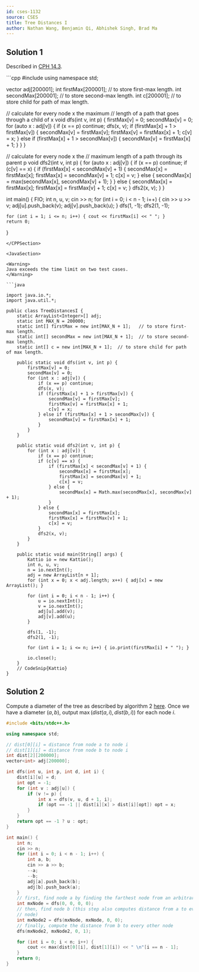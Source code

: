 ```yaml
---
id: cses-1132
source: CSES
title: Tree Distances I
author: Nathan Wang, Benjamin Qi, Abhishek Singh, Brad Ma
---
```


## Solution 1

Described in [CPH 14.3](/CPH.pdf#page=147).

<LanguageSection>

<CPPSection>
```cpp
#include <bits/stdc++.h>
using namespace std;

vector<int> adj[200001];
int firstMax[200001];   // to store first-max length.
int secondMax[200001];  // to store second-max length.
int c[200001];          // to store child for path of max length.

// calculate for every node x the maximum
// length of a path that goes through a child of x
void dfs(int v, int p) {
	firstMax[v] = 0;
	secondMax[v] = 0;
	for (auto x : adj[v]) {
		if (x == p) continue;
		dfs(x, v);
		if (firstMax[x] + 1 > firstMax[v]) {
			secondMax[v] = firstMax[v];
			firstMax[v] = firstMax[x] + 1;
			c[v] = x;
		} else if (firstMax[x] + 1 > secondMax[v]) {
			secondMax[v] = firstMax[x] + 1;
		}
	}
}

// calculate for every node x the
// maximum length of a path through its parent p
void dfs2(int v, int p) {
	for (auto x : adj[v]) {
		if (x == p) continue;
		if (c[v] == x) {
			if (firstMax[x] < secondMax[v] + 1) {
				secondMax[x] = firstMax[x];
				firstMax[x] = secondMax[v] + 1;
				c[x] = v;
			} else {
				secondMax[x] = max(secondMax[x], secondMax[v] + 1);
			}
		} else {
			secondMax[x] = firstMax[x];
			firstMax[x] = firstMax[v] + 1;
			c[x] = v;
		}
		dfs2(x, v);
	}
}

int main() {
	FIO;
	int n, u, v;
	cin >> n;
	for (int i = 0; i < n - 1; i++) {
		cin >> u >> v;
		adj[u].push_back(v);
		adj[v].push_back(u);
	}
	dfs(1, -1);
	dfs2(1, -1);

	for (int i = 1; i <= n; i++) { cout << firstMax[i] << " "; }
	return 0;
}
```
</CPPSection>

<JavaSection>

<Warning>
Java exceeds the time limit on two test cases.
</Warning>

```java

import java.io.*;
import java.util.*;

public class TreeDistancesI {
	static ArrayList<Integer>[] adj;
	static int MAX_N = 200000;
	static int[] firstMax = new int[MAX_N + 1];   // to store first-max length.
	static int[] secondMax = new int[MAX_N + 1];  // to store second-max length.
	static int[] c = new int[MAX_N + 1];  // to store child for path of max length.

	public static void dfs(int v, int p) {
		firstMax[v] = 0;
		secondMax[v] = 0;
		for (int x : adj[v]) {
			if (x == p) continue;
			dfs(x, v);
			if (firstMax[x] + 1 > firstMax[v]) {
				secondMax[v] = firstMax[v];
				firstMax[v] = firstMax[x] + 1;
				c[v] = x;
			} else if (firstMax[x] + 1 > secondMax[v]) {
				secondMax[v] = firstMax[x] + 1;
			}
		}
	}

	public static void dfs2(int v, int p) {
		for (int x : adj[v]) {
			if (x == p) continue;
			if (c[v] == x) {
				if (firstMax[x] < secondMax[v] + 1) {
					secondMax[x] = firstMax[x];
					firstMax[x] = secondMax[v] + 1;
					c[x] = v;
				} else {
					secondMax[x] = Math.max(secondMax[x], secondMax[v] + 1);
				}
			} else {
				secondMax[x] = firstMax[x];
				firstMax[x] = firstMax[v] + 1;
				c[x] = v;
			}
			dfs2(x, v);
		}
	}

	public static void main(String[] args) {
		Kattio io = new Kattio();
		int n, u, v;
		n = io.nextInt();
		adj = new ArrayList[n + 1];
		for (int x = 0; x < adj.length; x++) { adj[x] = new ArrayList(); }

		for (int i = 0; i < n - 1; i++) {
			u = io.nextInt();
			v = io.nextInt();
			adj[u].add(v);
			adj[v].add(u);
		}

		dfs(1, -1);
		dfs2(1, -1);

		for (int i = 1; i <= n; i++) { io.print(firstMax[i] + " "); }

		io.close();
	}
	// CodeSnip{Kattio}
}
```
</JavaSection>

</LanguageSection>

## Solution 2

Compute a diameter of the tree as described by algorithm 2
[here](/CPH.pdf#page=146). Once we have a diameter $(a,b)$,
output $\max(dist(a,i),dist(b,i))$ for each node $i$.

<LanguageSection>
<CPPSection>

```cpp
#include <bits/stdc++.h>

using namespace std;

// dist[0][i] = distance from node a to node i
// dist[1][i] = distance from node b to node i
int dist[2][200000];
vector<int> adj[200000];

int dfs(int u, int p, int d, int i) {
	dist[i][u] = d;
	int opt = -1;
	for (int v : adj[u]) {
		if (v != p) {
			int x = dfs(v, u, d + 1, i);
			if (opt == -1 || dist[i][x] > dist[i][opt]) opt = x;
		}
	}
	return opt == -1 ? u : opt;
}

int main() {
	int n;
	cin >> n;
	for (int i = 0; i < n - 1; i++) {
		int a, b;
		cin >> a >> b;
		--a;
		--b;
		adj[a].push_back(b);
		adj[b].push_back(a);
	}
	// first, find node a by finding the farthest node from an arbitrary node x
	int mxNode = dfs(0, 0, 0, 0);
	// then, find node b (this step also computes distance from a to every other
	// node)
	int mxNode2 = dfs(mxNode, mxNode, 0, 0);
	// finally, compute the distance from b to every other node
	dfs(mxNode2, mxNode2, 0, 1);

	for (int i = 0; i < n; i++) {
		cout << max(dist[0][i], dist[1][i]) << " \n"[i == n - 1];
	}
	return 0;
}
```

</CPPSection>
</LanguageSection>